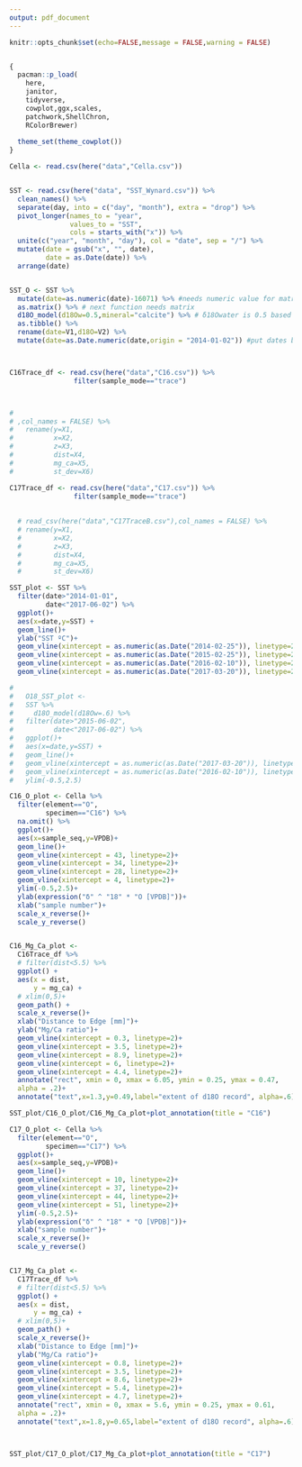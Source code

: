 ```yaml
---
output: pdf_document
---
```


```r
knitr::opts_chunk$set(echo=FALSE,message = FALSE,warning = FALSE)


{
  pacman::p_load(
    here,
    janitor,
    tidyverse,
    cowplot,ggx,scales,
    patchwork,ShellChron,
    RColorBrewer) 
  
  theme_set(theme_cowplot())
}


```


```r

Cella <- read.csv(here("data","Cella.csv"))


SST <- read.csv(here("data", "SST_Wynard.csv")) %>%
  clean_names() %>%
  separate(day, into = c("day", "month"), extra = "drop") %>%
  pivot_longer(names_to = "year",
               values_to = "SST",
               cols = starts_with("x")) %>%
  unite(c("year", "month", "day"), col = "date", sep = "/") %>%
  mutate(date = gsub("x", "", date),
         date = as.Date(date)) %>% 
  arrange(date)


SST_O <- SST %>% 
  mutate(date=as.numeric(date)-16071) %>% #needs numeric value for matrix
  as.matrix() %>% # next function needs matrix
  d18O_model(d18Ow=0.5,mineral="calcite") %>% # δ18Owater is 0.5 based on δ18O=( 0.25- S)−8.2 and salinity (S) is around 35 psu.
  as.tibble() %>% 
  rename(date=V1,d18O=V2) %>% 
  mutate(date=as.Date.numeric(date,origin = "2014-01-02")) #put dates back



C16Trace_df <- read.csv(here("data","C16.csv")) %>% 
                filter(sample_mode=="trace")



# 
# ,col_names = FALSE) %>% 
#   rename(y=X1,
#          x=X2,
#          z=X3,
#          dist=X4,
#          mg_ca=X5,
#          st_dev=X6)

C17Trace_df <- read.csv(here("data","C17.csv")) %>% 
                filter(sample_mode=="trace")
  
  
  # read_csv(here("data","C17TraceB.csv"),col_names = FALSE) %>% 
  # rename(y=X1,
  #        x=X2,
  #        z=X3,
  #        dist=X4,
  #        mg_ca=X5,
  #        st_dev=X6)

```

```r



SST_plot <- SST %>% 
  filter(date>"2014-01-01",
         date<"2017-06-02") %>% 
  ggplot()+
  aes(x=date,y=SST) +
  geom_line()+
  ylab("SST ºC")+
  geom_vline(xintercept = as.numeric(as.Date("2014-02-25")), linetype=2)+
  geom_vline(xintercept = as.numeric(as.Date("2015-02-25")), linetype=2)+
  geom_vline(xintercept = as.numeric(as.Date("2016-02-10")), linetype=2)+
  geom_vline(xintercept = as.numeric(as.Date("2017-03-20")), linetype=2)

# 
#   O18_SST_plot <-
#   SST %>% 
#     d18O_model(d18Ow=.6) %>% 
#   filter(date>"2015-06-02",
#          date<"2017-06-02") %>% 
#   ggplot()+
#   aes(x=date,y=SST) +
#   geom_line()+
#   geom_vline(xintercept = as.numeric(as.Date("2017-03-20")), linetype=2)+
#   geom_vline(xintercept = as.numeric(as.Date("2016-02-10")), linetype=2)+
#   ylim(-0.5,2.5)

C16_O_plot <- Cella %>% 
  filter(element=="O",
         specimen=="C16") %>%
  na.omit() %>% 
  ggplot()+
  aes(x=sample_seq,y=VPDB)+
  geom_line()+
  geom_vline(xintercept = 43, linetype=2)+
  geom_vline(xintercept = 34, linetype=2)+
  geom_vline(xintercept = 28, linetype=2)+
  geom_vline(xintercept = 4, linetype=2)+
  ylim(-0.5,2.5)+
  ylab(expression("δ" ^ "18" * "O [VPDB]"))+
  xlab("sample number")+
  scale_x_reverse()+
  scale_y_reverse()


C16_Mg_Ca_plot <-
  C16Trace_df %>%
  # filter(dist<5.5) %>% 
  ggplot() +
  aes(x = dist,
      y = mg_ca) +
  # xlim(0,5)+
  geom_path() +
  scale_x_reverse()+
  xlab("Distance to Edge [mm]")+
  ylab("Mg/Ca ratio")+
  geom_vline(xintercept = 0.3, linetype=2)+
  geom_vline(xintercept = 3.5, linetype=2)+
  geom_vline(xintercept = 8.9, linetype=2)+
  geom_vline(xintercept = 6, linetype=2)+
  geom_vline(xintercept = 4.4, linetype=2)+
  annotate("rect", xmin = 0, xmax = 6.05, ymin = 0.25, ymax = 0.47,
  alpha = .2)+
  annotate("text",x=1.3,y=0.49,label="extent of d18O record", alpha=.6)

SST_plot/C16_O_plot/C16_Mg_Ca_plot+plot_annotation(title = "C16")

```

\newpage
```r
C17_O_plot <- Cella %>% 
  filter(element=="O",
         specimen=="C17") %>% 
  ggplot()+
  aes(x=sample_seq,y=VPDB)+
  geom_line()+
  geom_vline(xintercept = 10, linetype=2)+
  geom_vline(xintercept = 37, linetype=2)+
  geom_vline(xintercept = 44, linetype=2)+
  geom_vline(xintercept = 51, linetype=2)+
  ylim(-0.5,2.5)+
  ylab(expression("δ" ^ "18" * "O [VPDB]"))+
  xlab("sample number")+
  scale_x_reverse()+
  scale_y_reverse()


C17_Mg_Ca_plot <-
  C17Trace_df %>%
  # filter(dist<5.5) %>% 
  ggplot() +
  aes(x = dist,
      y = mg_ca) +
  # xlim(0,5)+
  geom_path() +
  scale_x_reverse()+
  xlab("Distance to Edge [mm]")+
  ylab("Mg/Ca ratio")+
  geom_vline(xintercept = 0.8, linetype=2)+
  geom_vline(xintercept = 3.5, linetype=2)+
  geom_vline(xintercept = 8.6, linetype=2)+
  geom_vline(xintercept = 5.4, linetype=2)+
  geom_vline(xintercept = 4.7, linetype=2)+
  annotate("rect", xmin = 0, xmax = 5.6, ymin = 0.25, ymax = 0.61,
  alpha = .2)+
  annotate("text",x=1.8,y=0.65,label="extent of d18O record", alpha=.6)



SST_plot/C17_O_plot/C17_Mg_Ca_plot+plot_annotation(title = "C17")

```
